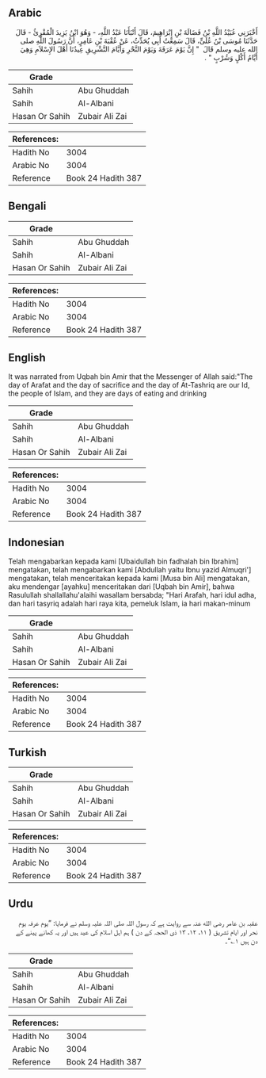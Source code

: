 ## Arabic


<div dir="rtl" lang="ar" style={{fontSize:'larger',backgroundColor:'#f8f9fa',padding:20}}>
أَخْبَرَنِي عُبَيْدُ اللَّهِ بْنُ فَضَالَةَ بْنِ إِبْرَاهِيمَ، قَالَ أَنْبَأَنَا عَبْدُ اللَّهِ، - وَهُوَ ابْنُ يَزِيدَ الْمُقْرِئُ - قَالَ حَدَّثَنَا مُوسَى بْنُ عُلَىٍّ، قَالَ سَمِعْتُ أَبِي يُحَدِّثُ، عَنْ عُقْبَةَ بْنِ عَامِرٍ، أَنَّ رَسُولَ اللَّهِ صلى الله عليه وسلم قَالَ ‏ "‏ إِنَّ يَوْمَ عَرَفَةَ وَيَوْمَ النَّحْرِ وَأَيَّامَ التَّشْرِيقِ عِيدُنَا أَهْلَ الإِسْلاَمِ وَهِيَ أَيَّامُ أَكْلٍ وَشُرْبٍ ‏"‏ ‏.‏
</div>
<div style={{backgroundColor:'#f8f9fa',padding:20, marginBottom: 10}}><table> <thead> <tr> <th>Grade</th> <th></th> </tr> </thead> <tbody> <tr><td>Sahih</td><td>Abu Ghuddah</td></tr><tr><td>Sahih</td><td>Al-Albani</td></tr><tr><td>Hasan Or Sahih</td><td>Zubair Ali Zai</td></tr></tbody></table><table> <thead> <tr> <th>References:</th> <th></th> </tr> </thead> <tbody><tr><td>Hadith No</td><td>3004</td></tr><tr><td>Arabic No</td><td>3004</td></tr><tr><td>Reference</td><td>Book 24 Hadith 387</td></tr></tbody></table></div>

## Bengali


<div dir="ltr" lang="bn" style={{fontSize:'larger',backgroundColor:'#f8f9fa',padding:20}}>

</div>
<div style={{backgroundColor:'#f8f9fa',padding:20, marginBottom: 10}}><table> <thead> <tr> <th>Grade</th> <th></th> </tr> </thead> <tbody> <tr><td>Sahih</td><td>Abu Ghuddah</td></tr><tr><td>Sahih</td><td>Al-Albani</td></tr><tr><td>Hasan Or Sahih</td><td>Zubair Ali Zai</td></tr></tbody></table><table> <thead> <tr> <th>References:</th> <th></th> </tr> </thead> <tbody><tr><td>Hadith No</td><td>3004</td></tr><tr><td>Arabic No</td><td>3004</td></tr><tr><td>Reference</td><td>Book 24 Hadith 387</td></tr></tbody></table></div>

## English


<div dir="ltr" lang="en" style={{fontSize:'larger',backgroundColor:'#f8f9fa',padding:20}}>
It was narrated from Uqbah bin Amir that the Messenger of Allah said:"The day of Arafat and the day of sacrifice and the day of At-Tashriq are our Id, the people of Islam, and they are days of eating and drinking
</div>
<div style={{backgroundColor:'#f8f9fa',padding:20, marginBottom: 10}}><table> <thead> <tr> <th>Grade</th> <th></th> </tr> </thead> <tbody> <tr><td>Sahih</td><td>Abu Ghuddah</td></tr><tr><td>Sahih</td><td>Al-Albani</td></tr><tr><td>Hasan Or Sahih</td><td>Zubair Ali Zai</td></tr></tbody></table><table> <thead> <tr> <th>References:</th> <th></th> </tr> </thead> <tbody><tr><td>Hadith No</td><td>3004</td></tr><tr><td>Arabic No</td><td>3004</td></tr><tr><td>Reference</td><td>Book 24 Hadith 387</td></tr></tbody></table></div>

## Indonesian


<div dir="ltr" lang="id" style={{fontSize:'larger',backgroundColor:'#f8f9fa',padding:20}}>
Telah mengabarkan kepada kami [Ubaidullah bin fadhalah bin Ibrahim] mengatakan, telah mengabarkan kami [Abdullah yaitu Ibnu yazid Almuqri'] mengatakan, telah menceritakan kepada kami [Musa bin Ali] mengatakan, aku mendengar [ayahku] menceritakan dari [Uqbah bin Amir], bahwa Rasulullah shallallahu'alaihi wasallam bersabda; "Hari Arafah, hari idul adha, dan hari tasyriq adalah hari raya kita, pemeluk Islam, ia hari makan-minum
</div>
<div style={{backgroundColor:'#f8f9fa',padding:20, marginBottom: 10}}><table> <thead> <tr> <th>Grade</th> <th></th> </tr> </thead> <tbody> <tr><td>Sahih</td><td>Abu Ghuddah</td></tr><tr><td>Sahih</td><td>Al-Albani</td></tr><tr><td>Hasan Or Sahih</td><td>Zubair Ali Zai</td></tr></tbody></table><table> <thead> <tr> <th>References:</th> <th></th> </tr> </thead> <tbody><tr><td>Hadith No</td><td>3004</td></tr><tr><td>Arabic No</td><td>3004</td></tr><tr><td>Reference</td><td>Book 24 Hadith 387</td></tr></tbody></table></div>

## Turkish


<div dir="ltr" lang="tr" style={{fontSize:'larger',backgroundColor:'#f8f9fa',padding:20}}>

</div>
<div style={{backgroundColor:'#f8f9fa',padding:20, marginBottom: 10}}><table> <thead> <tr> <th>Grade</th> <th></th> </tr> </thead> <tbody> <tr><td>Sahih</td><td>Abu Ghuddah</td></tr><tr><td>Sahih</td><td>Al-Albani</td></tr><tr><td>Hasan Or Sahih</td><td>Zubair Ali Zai</td></tr></tbody></table><table> <thead> <tr> <th>References:</th> <th></th> </tr> </thead> <tbody><tr><td>Hadith No</td><td>3004</td></tr><tr><td>Arabic No</td><td>3004</td></tr><tr><td>Reference</td><td>Book 24 Hadith 387</td></tr></tbody></table></div>

## Urdu


<div dir="rtl" lang="ur" style={{fontSize:'larger',backgroundColor:'#f8f9fa',padding:20}}>
عقبہ بن عامر رضی الله عنہ سے روایت ہے کہ رسول اللہ صلی اللہ علیہ وسلم نے فرمایا: ”یوم عرفہ یوم نحر اور ایام تشریق ( ۱۱، ۱۲، ۱۳ ذی الحجہ کے دن ) ہم اہل اسلام کی عید ہیں اور یہ کھانے پینے کے دن ہیں ۱؎“۔
</div>
<div style={{backgroundColor:'#f8f9fa',padding:20, marginBottom: 10}}><table> <thead> <tr> <th>Grade</th> <th></th> </tr> </thead> <tbody> <tr><td>Sahih</td><td>Abu Ghuddah</td></tr><tr><td>Sahih</td><td>Al-Albani</td></tr><tr><td>Hasan Or Sahih</td><td>Zubair Ali Zai</td></tr></tbody></table><table> <thead> <tr> <th>References:</th> <th></th> </tr> </thead> <tbody><tr><td>Hadith No</td><td>3004</td></tr><tr><td>Arabic No</td><td>3004</td></tr><tr><td>Reference</td><td>Book 24 Hadith 387</td></tr></tbody></table></div>